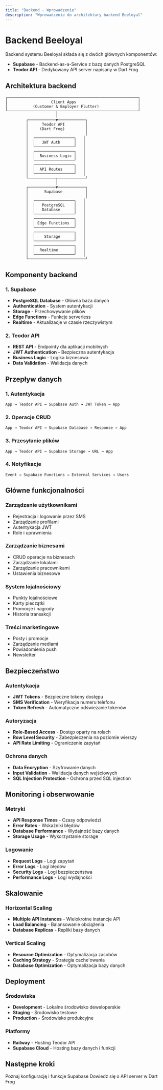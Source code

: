 ```yaml
---
title: "Backend - Wprowadzenie"
description: "Wprowadzenie do architektury backend Beeloyal"
---
```


# Backend Beeloyal

Backend systemu Beeloyal składa się z dwóch głównych komponentów:
- **Supabase** - Backend-as-a-Service z bazą danych PostgreSQL
- **Teodor API** - Dedykowany API server napisany w Dart Frog

## Architektura backend

```
┌─────────────────────────────────────────────────────────┐
│                   Client Apps                           │
│           (Customer & Employer Flutter)                 │
└─────────────────────┬───────────────────────────────────┘
                      │
         ┌────────────▼────────────┐
         │      Teodor API         │
         │     (Dart Frog)         │
         │                         │
         │  ┌─────────────────┐   │
         │  │   JWT Auth      │   │
         │  └─────────────────┘   │
         │  ┌─────────────────┐   │
         │  │  Business Logic │   │
         │  └─────────────────┘   │
         │  ┌─────────────────┐   │
         │  │  API Routes     │   │
         │  └─────────────────┘   │
         └────────────┬────────────┘
                      │
         ┌────────────▼────────────┐
         │       Supabase          │
         │                         │
         │  ┌─────────────────┐   │
         │  │   PostgreSQL    │   │
         │  │   Database      │   │
         │  └─────────────────┘   │
         │  ┌─────────────────┐   │
         │  │ Edge Functions  │   │
         │  └─────────────────┘   │
         │  ┌─────────────────┐   │
         │  │    Storage      │   │
         │  └─────────────────┘   │
         │  ┌─────────────────┐   │
         │  │  Realtime       │   │
         │  └─────────────────┘   │
         └─────────────────────────┘
```

## Komponenty backend

### 1. Supabase
- **PostgreSQL Database** - Główna baza danych
- **Authentication** - System autentykacji
- **Storage** - Przechowywanie plików
- **Edge Functions** - Funkcje serverless
- **Realtime** - Aktualizacje w czasie rzeczywistym

### 2. Teodor API
- **REST API** - Endpointy dla aplikacji mobilnych
- **JWT Authentication** - Bezpieczna autentykacja
- **Business Logic** - Logika biznesowa
- **Data Validation** - Walidacja danych

## Przepływ danych

### 1. Autentykacja
```
App → Teodor API → Supabase Auth → JWT Token → App
```

### 2. Operacje CRUD
```
App → Teodor API → Supabase Database → Response → App
```

### 3. Przesyłanie plików
```
App → Teodor API → Supabase Storage → URL → App
```

### 4. Notyfikacje
```
Event → Supabase Functions → External Services → Users
```

## Główne funkcjonalności

### Zarządzanie użytkownikami
- Rejestracja i logowanie przez SMS
- Zarządzanie profilami
- Autentykacja JWT
- Role i uprawnienia

### Zarządzanie biznesami
- CRUD operacje na biznesach
- Zarządzanie lokalami
- Zarządzanie pracownikami
- Ustawienia biznesowe

### System lojalnościowy
- Punkty lojalnościowe
- Karty pieczątki
- Promocje i nagrody
- Historia transakcji

### Treści marketingowe
- Posty i promocje
- Zarządzanie mediami
- Powiadomienia push
- Newsletter

## Bezpieczeństwo

### Autentykacja
- **JWT Tokens** - Bezpieczne tokeny dostępu
- **SMS Verification** - Weryfikacja numeru telefonu
- **Token Refresh** - Automatyczne odświeżanie tokenów

### Autoryzacja
- **Role-Based Access** - Dostęp oparty na rolach
- **Row Level Security** - Zabezpieczenia na poziomie wierszy
- **API Rate Limiting** - Ograniczenie zapytań

### Ochrona danych
- **Data Encryption** - Szyfrowanie danych
- **Input Validation** - Walidacja danych wejściowych
- **SQL Injection Protection** - Ochrona przed SQL injection

## Monitoring i obserwowanie

### Metryki
- **API Response Times** - Czasy odpowiedzi
- **Error Rates** - Wskaźniki błędów
- **Database Performance** - Wydajność bazy danych
- **Storage Usage** - Wykorzystanie storage

### Logowanie
- **Request Logs** - Logi zapytań
- **Error Logs** - Logi błędów
- **Security Logs** - Logi bezpieczeństwa
- **Performance Logs** - Logi wydajności

## Skalowanie

### Horizontal Scaling
- **Multiple API Instances** - Wielokrotne instancje API
- **Load Balancing** - Balansowanie obciążenia
- **Database Replicas** - Repliki bazy danych

### Vertical Scaling
- **Resource Optimization** - Optymalizacja zasobów
- **Caching Strategy** - Strategia cache'owania
- **Database Optimization** - Optymalizacja bazy danych

## Deployment

### Środowiska
- **Development** - Lokalne środowisko deweloperskie
- **Staging** - Środowisko testowe
- **Production** - Środowisko produkcyjne

### Platformy
- **Railway** - Hosting Teodor API
- **Supabase Cloud** - Hosting bazy danych i funkcji

## Następne kroki

<CardGroup cols={2}>
  <Card
    title="Supabase"
    icon="database"
    href="/backend/supabase"
  >
    Poznaj konfigurację i funkcje Supabase
  </Card>
  <Card
    title="Teodor API"
    icon="code"
    href="/backend/teodor-api"
  >
    Dowiedz się o API server w Dart Frog
  </Card>
</CardGroup>

